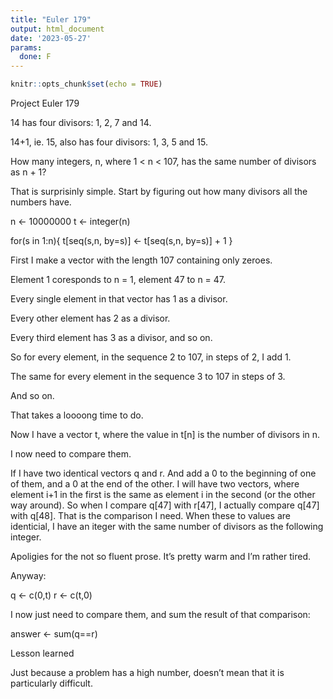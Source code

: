 ```yaml
---
title: "Euler 179"
output: html_document
date: '2023-05-27'
params:
  done: F
---
```


```r
knitr::opts_chunk$set(echo = TRUE)
```
Project Euler 179

14 has four divisors: 1, 2, 7 and 14.

14+1, ie. 15, also has four divisors: 1, 3, 5 and 15.

How many integers, n, where 1 < n < 107, has the same number of divisors as n + 1?

That is surprisinly simple. Start by figuring out how many divisors all the numbers have.

n <- 10000000
t <- integer(n)



for(s in 1:n){
  t[seq(s,n, by=s)] <- t[seq(s,n, by=s)] + 1
}


First I make a vector with the length 107 containing only zeroes.

Element 1 coresponds to n = 1, element 47 to n = 47.

Every single element in that vector has 1 as a divisor.

Every other element has 2 as a divisor.

Every third element has 3 as a divisor, and so on.

So for every element, in the sequence 2 to 107, in steps of 2, I add 1.

The same for every element in the sequence 3 to 107 in steps of 3.

And so on.

That takes a loooong time to do.

Now I have a vector t, where the value in t[n] is the number of divisors in n.

I now need to compare them.

If I have two identical vectors q and r. And add a 0 to the beginning of one of them, and a 0 at the end of the other. I will have two vectors, where element i+1 in the first is the same as element i in the second (or the other way around). So when I compare q[47] with r[47], I actually compare q[47] with q[48]. That is the comparison I need. When these to values are identicial, I have an iteger with the same number of divisors as the following integer.

Apoligies for the not so fluent prose. It's pretty warm and I'm rather tired.

Anyway:

q <- c(0,t)
r <- c(t,0)


I now just need to compare them, and sum the result of that comparison:

answer <- sum(q==r)

Lesson learned

Just because a problem has a high number, doesn't mean that it is particularly difficult.

